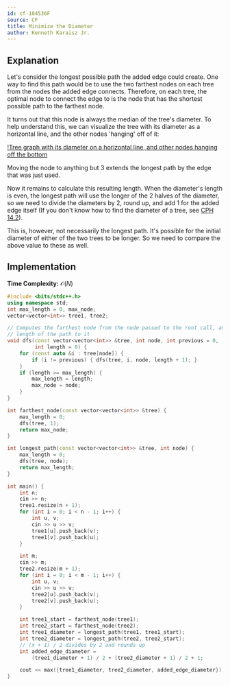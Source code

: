 ```yaml
---
id: cf-104536F
source: CF
title: Minimize the Diameter
author: Kenneth Karaisz Jr.
---
```


## Explanation

Let's consider the longest possible path the added edge could create. One way to find this path would be to use the two farthest nodes on each tree from the nodes the added edge connects.
Therefore, on each tree, the optimal node to connect the edge to is the node that has the shortest possible path to the farthest node.

It turns out that this node is always the median of the tree's diameter. To help understand this, we can visualize the tree with its diameter as a horizontal line, and the other nodes
'hanging' off of it:

[!Tree graph with its diameter on a horizontal line, and other nodes hanging off the bottom](<cf-104536F/graph.png>)

Moving the node to anything but 3 extends the longest path by the edge that was just used.

Now it remains to calculate this resulting length. When the diameter's length is even, the longest path will use the longer of the 2 halves of the diameter,
so we need to divide the diameters by 2, round up, and add 1 for the added edge itself (If you don't know how to find the diameter of a tree, see [CPH 14.2](/CPH.pdf#page=145)).

This is, however, not necessarily the longest path. It's possible for the initial diameter of either of the two trees to be longer. So we need to compare the above value to these as well.

## Implementation

**Time Complexity:** $\mathcal{O}(N)$

<LanguageSection>
<CPPSection>

```cpp
#include <bits/stdc++.h>
using namespace std;
int max_length = 0, max_node;
vector<vector<int>> tree1, tree2;

// Computes the farthest node from the node passed to the root call, and the
// length of the path to it
void dfs(const vector<vector<int>> &tree, int node, int previous = 0,
         int length = 0) {
	for (const auto &i : tree[node]) {
		if (i != previous) { dfs(tree, i, node, length + 1); }
	}
	if (length >= max_length) {
		max_length = length;
		max_node = node;
	}
}

int farthest_node(const vector<vector<int>> &tree) {
	max_length = 0;
	dfs(tree, 1);
	return max_node;
}

int longest_path(const vector<vector<int>> &tree, int node) {
	max_length = 0;
	dfs(tree, node);
	return max_length;
}

int main() {
	int n;
	cin >> n;
	tree1.resize(n + 1);
	for (int i = 0; i < n - 1; i++) {
		int u, v;
		cin >> u >> v;
		tree1[u].push_back(v);
		tree1[v].push_back(u);
	}

	int m;
	cin >> m;
	tree2.resize(m + 1);
	for (int i = 0; i < m - 1; i++) {
		int u, v;
		cin >> u >> v;
		tree2[u].push_back(v);
		tree2[v].push_back(u);
	}

	int tree1_start = farthest_node(tree1);
	int tree2_start = farthest_node(tree2);
	int tree1_diameter = longest_path(tree1, tree1_start);
	int tree2_diameter = longest_path(tree2, tree2_start);
	// (x + 1) / 2 divides by 2 and rounds up
	int added_edge_diameter =
	    (tree1_diameter + 1) / 2 + (tree2_diameter + 1) / 2 + 1;

	cout << max({tree1_diameter, tree2_diameter, added_edge_diameter});
}
```

</CPPSection>
</LanguageSection>

